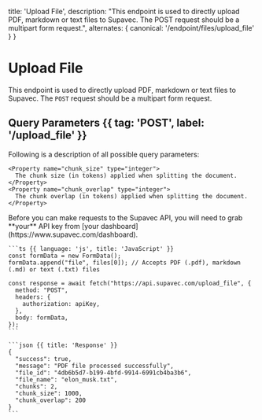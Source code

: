   title: 'Upload File',
  description:
    "This endpoint is used to directly upload PDF, markdown or text files to Supavec. The POST request should be a multipart form request.",
  alternates: {
    canonical: '/endpoint/files/upload_file'
  }
}

# Upload File

<Row>
  <Col>

  This endpoint is used to directly upload PDF, markdown or text files to Supavec. The `POST` request should be a multipart form request.


  ## Query Parameters {{ tag: 'POST', label: '/upload_file' }}

  Following is a description of all possible query parameters:
  <Properties>
    
    <Property name="chunk_size" type="integer">
      The chunk size (in tokens) applied when splitting the document.
    </Property>
    <Property name="chunk_overlap" type="integer">
      The chunk overlap (in tokens) applied when splitting the document.
    </Property>
  </Properties>

  </Col>
  <Col>
    <Note>
      Before you can make requests to the Supavec API, you will need to grab **your**
      API key from [your dashboard](https://www.supavec.com/dashboard).
    </Note>

    ```ts {{ language: 'js', title: 'JavaScript' }}
    const formData = new FormData();
    formData.append("file", files[0]); // Accepts PDF (.pdf), markdown (.md) or text (.txt) files

    const response = await fetch("https://api.supavec.com/upload_file", {
      method: "POST",
      headers: {
        authorization: apiKey,
      },
      body: formData,
    });
    ```

    ```json {{ title: 'Response' }}
    {
      "success": true,
      "message": "PDF file processed successfully",
      "file_id": "4db6b5d7-b199-4bfd-9914-6991cb4ba3b6",
      "file_name": "elon_musk.txt",
      "chunks": 2,
      "chunk_size": 1000,
      "chunk_overlap": 200
    }
    ```

  </Col>
</Row>